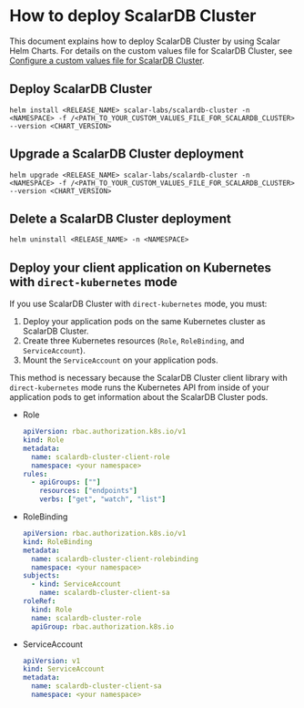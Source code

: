 # How to deploy ScalarDB Cluster

This document explains how to deploy ScalarDB Cluster by using Scalar Helm Charts. For details on the custom values file for ScalarDB Cluster, see [Configure a custom values file for ScalarDB Cluster](configure-custom-values-scalardb-cluster.mdx).

## Deploy ScalarDB Cluster

```console
helm install <RELEASE_NAME> scalar-labs/scalardb-cluster -n <NAMESPACE> -f /<PATH_TO_YOUR_CUSTOM_VALUES_FILE_FOR_SCALARDB_CLUSTER> --version <CHART_VERSION>
```

## Upgrade a ScalarDB Cluster deployment

```console
helm upgrade <RELEASE_NAME> scalar-labs/scalardb-cluster -n <NAMESPACE> -f /<PATH_TO_YOUR_CUSTOM_VALUES_FILE_FOR_SCALARDB_CLUSTER> --version <CHART_VERSION>
```

## Delete a ScalarDB Cluster deployment

```console
helm uninstall <RELEASE_NAME> -n <NAMESPACE>
```

## Deploy your client application on Kubernetes with `direct-kubernetes` mode

If you use ScalarDB Cluster with `direct-kubernetes` mode, you must:

1. Deploy your application pods on the same Kubernetes cluster as ScalarDB Cluster.
2. Create three Kubernetes resources (`Role`, `RoleBinding`, and `ServiceAccount`).
3. Mount the `ServiceAccount` on your application pods.

This method is necessary because the ScalarDB Cluster client library with `direct-kubernetes` mode runs the Kubernetes API from inside of your application pods to get information about the ScalarDB Cluster pods.

* Role
  ```yaml
  apiVersion: rbac.authorization.k8s.io/v1
  kind: Role
  metadata:
    name: scalardb-cluster-client-role
    namespace: <your namespace>
  rules:
    - apiGroups: [""]
      resources: ["endpoints"]
      verbs: ["get", "watch", "list"]
  ```
* RoleBinding
  ```yaml
  apiVersion: rbac.authorization.k8s.io/v1
  kind: RoleBinding
  metadata:
    name: scalardb-cluster-client-rolebinding
    namespace: <your namespace>
  subjects:
    - kind: ServiceAccount
      name: scalardb-cluster-client-sa
  roleRef:
    kind: Role
    name: scalardb-cluster-role
    apiGroup: rbac.authorization.k8s.io
  ```
* ServiceAccount
  ```yaml
  apiVersion: v1
  kind: ServiceAccount
  metadata:
    name: scalardb-cluster-client-sa
    namespace: <your namespace>
  ```
